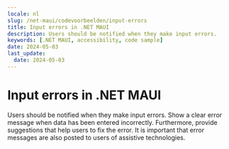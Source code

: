 ```yaml
---
locale: nl
slug: /net-maui/codevoorbeelden/input-errors
title: Input errors in .NET MAUI
description: Users should be notified when they make input errors.
keywords: [.NET MAUI, accessibility, code sample]
date: 2024-05-03
last_update:
  date: 2024-05-03
---
```


# Input errors in .NET MAUI

Users should be notified when they make input errors. Show a clear error message when data has been entered incorrectly. Furthermore, provide suggestions that help users to fix the error. It is important that error messages are also posted to users of assistive technologies.

<CodeSample id="input-errors" platform="net-maui" locale="en"/>
